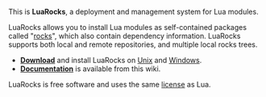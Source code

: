 This is '''LuaRocks''', a deployment and management system for Lua modules.

LuaRocks allows you to install Lua modules as self-contained packages called "[[Types of rocks|rocks]]", which also contain dependency information. LuaRocks supports both local and remote repositories, and multiple local rocks trees.

* '''[[Download]]''' and install LuaRocks on [[Installation instructions for Unix|Unix]] and [[Installation instructions for Windows|Windows]].
* '''[[Documentation]]''' is available from this wiki.

LuaRocks is free software and uses the same [[License|license]] as Lua.
